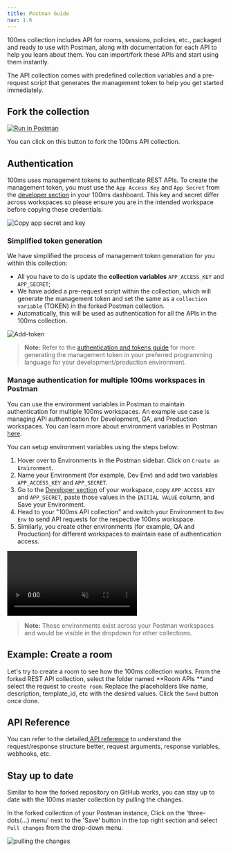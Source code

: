 ```yaml
---
title: Postman Guide
nav: 1.6
---
```


100ms collection includes API for rooms, sessions, policies, etc., packaged and ready to use with Postman, along with documentation for each API to help you learn about them. You can import/fork these APIs and start using them instantly.

The API collection comes with predefined collection variables and a pre-request script that generates the management token to help you get started immediately.

## Fork the collection

[![Run in Postman](https://run.pstmn.io/button.svg)](https://god.gw.postman.com/run-collection/22726679-47dcd974-29d5-4965-a35b-bf9b74a8b25a?action=collection%2Ffork&collection-url=entityId%3D22726679-47dcd974-29d5-4965-a35b-bf9b74a8b25a%26entityType%3Dcollection%26workspaceId%3Dd9145dd6-337b-4761-81d6-21a30b4147a2)

You can click on this button to fork the 100ms API collection.

## Authentication

100ms uses management tokens to authenticate REST APIs. To create the management token, you must use the `App Access Key` and `App Secret` from the [developer section](https://dashboard.100ms.live/developer) in your 100ms dashboard. This key and secret differ across workspaces so please ensure you are in the intended workspace before copying these credentials.

![Copy app secret and key](/docs/v2/app-key-secret.png)

### Simplified token generation

We have simplified the process of management token generation for you within this collection:

-   All you have to do is update the **collection variables** `APP_ACCESS_KEY` and `APP_SECRET`;
-   We have added a pre-request script within the collection, which will generate the management token and set the same as a `collection variable` (TOKEN) in the forked Postman collection.
-   Automatically, this will be used as authentication for all the APIs in the 100ms collection.

![Add-token](/docs/v2/token.png)

> **Note:** Refer to the [authentication and tokens guide](https://100ms.live/docs/server-side/v2/introduction/authentication-and-tokens#code-sample-generate-management-token) for more generating the management token in your preferred programming language for your development/production environment.

### Manage authentication for multiple 100ms workspaces in Postman

You can use the environment variables in Postman to maintain authentication for multiple 100ms workspaces. An example use case is managing API authentication for Development, QA, and Production workspaces. You can learn more about environment variables in Postman [here](https://learning.postman.com/docs/sending-requests/variables/).

You can setup environment variables using the steps below:

1. Hover over to Environments in the Postman sidebar. Click on `Create an Environment`.
2. Name your Environment (for example, Dev Env) and add two variables `APP_ACCESS_KEY` and `APP_SECRET`.
3. Go to the [Developer section](https://dashboard.100ms.live/developer) of your workspace, copy `APP_ACCESS_KEY` and `APP_SECRET`, paste those values in the `INITIAL VALUE` column, and Save your Environment.
4. Head to your "100ms API collection" and switch your Environment to `Dev Env` to send API requests for the respective 100ms workspace.
5. Similarly, you create other environments (for example, QA and Production) for different workspaces to maintain ease of authentication access.

<video loop="true" autoplay="autoPlay" controls="controls" id="vid" muted>
    <source src="/docs/guides/env-vars.mp4" type="video/mp4" />
</video>
<br />

> **Note:** These environments exist across your Postman workspaces and would be visible in the dropdown for other collections.

## Example: Create a room

Let's try to create a room to see how the 100ms collection works. From the forked REST API collection, select the folder named **Room APIs **and select the request to `create room`. Replace the placeholders like name, description, template_id, etc with the desired values. Click the `Send` button once done.

## API Reference

You can refer to the detailed[ API reference](/server-side/v2/Rooms/object) to understand the request/response structure better, request arguments, response variables, webhooks, etc.

## Stay up to date

Similar to how the forked repository on GitHub works, you can stay up to date with the 100ms master collection by pulling the changes.

In the forked collection of your Postman instance, Click on the 'three-dots(...) menu' next to the 'Save' button in the top right section and select `Pull changes` from the drop-down menu.

![pulling the changes](/docs/v2/pull-changes.png)
